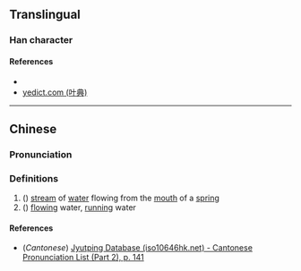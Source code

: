 {{character info/new}}
==Translingual==

===Han character===
{{Han char|rn=85|rad=水|as=09|sn=12|four=32134|canj=ENOK|ids=⿰氵癸}}

====References====
* {{Han ref|kx=0636.030|dkj=17803|dj=1043.110|hdz=31691.060|uh=6E40|ud=28224|bh=D9F9|bd=55801}}
* [http://yedict.com/htm/6E/6E40.htm yedict.com (叶典)]

----

==Chinese==
{{zh-forms}}

===Pronunciation===
{{zh-pron
|m=guǐ
|c=gwai2
|mc=y
|oc=y
|ma=
|cat=n
}}

===Definitions===
{{zh-hanzi}}

# ({{zh-only|湀辟}}) [[stream]] of [[water]] flowing from the [[mouth]] of a [[spring]]
# ({{zh-only|湀辟}}) [[flow]]ing water, [[run]]ning water

====References====
* (''Cantonese'') [http://www.iso10646hk.net/jp/document/download.jsp Jyutping Database (iso10646hk.net) - Cantonese Pronunciation List (Part 2), p. 141]
